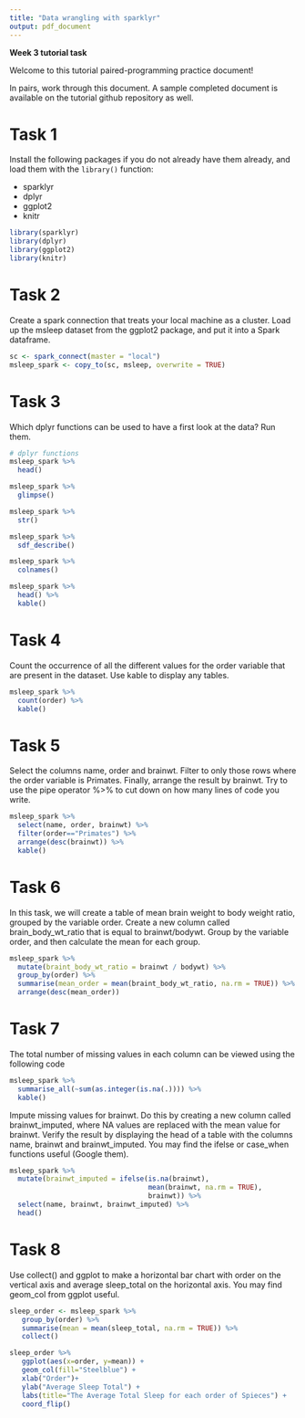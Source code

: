 ```yaml
---
title: "Data wrangling with sparklyr"
output: pdf_document
---
```


**Week 3 tutorial task**

Welcome to this tutorial paired-programming practice document! 

In pairs, work through this document. A sample completed document is available on the tutorial github repository as well.


# Task 1 

Install the following packages if you do not already have them already, and load them with the `library()` function: 

* sparklyr 
* dplyr 
* ggplot2
* knitr 

```r
library(sparklyr)
library(dplyr)
library(ggplot2)
library(knitr)
```


# Task 2

Create a spark connection that treats your local machine as a cluster. Load up the msleep dataset from the ggplot2 package, and put it into a Spark dataframe.

```r
sc <- spark_connect(master = "local")
msleep_spark <- copy_to(sc, msleep, overwrite = TRUE)
```


# Task 3

Which dplyr functions can be used to have a first look at the data? Run them.

```r
# dplyr functions
msleep_spark %>%
  head()

msleep_spark %>%
  glimpse()

msleep_spark %>%
  str()

msleep_spark %>%
  sdf_describe()

msleep_spark %>%
  colnames()

msleep_spark %>%
  head() %>%
  kable()
```


# Task 4

Count the occurrence of all the different values for the order variable that are
present in the dataset. Use kable to display any tables.

```r
msleep_spark %>%
  count(order) %>%
  kable()

```

# Task 5

Select the columns name, order and brainwt. Filter to only those rows where
the order variable is Primates. Finally, arrange the result by brainwt. 
Try to use the pipe operator %>% to cut down on how many lines of code you write.

```r
msleep_spark %>%
  select(name, order, brainwt) %>%
  filter(order=="Primates") %>%
  arrange(desc(brainwt)) %>%
  kable()
```

# Task 6

In this task, we will create a table of mean brain weight to body weight ratio,
grouped by the variable order.
Create a new column called brain_body_wt_ratio that is equal to brainwt/bodywt.
Group by the variable order, and then calculate the mean for each group.

```r
msleep_spark %>%
  mutate(braint_body_wt_ratio = brainwt / bodywt) %>%
  group_by(order) %>%
  summarise(mean_order = mean(braint_body_wt_ratio, na.rm = TRUE)) %>%
  arrange(desc(mean_order))
```

# Task 7

The total number of missing values in each column can be viewed using the following code

```r
msleep_spark %>%
  summarise_all(~sum(as.integer(is.na(.)))) %>%
  kable()
```

Impute missing values for brainwt. Do this by creating a new column called
brainwt_imputed, where NA values are replaced with the mean value for brainwt.
Verify the result by displaying the head of a table with the columns name, 
brainwt and brainwt_imputed. You may find the ifelse or case_when functions
useful (Google them).

```r
msleep_spark %>%
  mutate(brainwt_imputed = ifelse(is.na(brainwt),
                                  mean(brainwt, na.rm = TRUE),
                                  brainwt)) %>%
  select(name, brainwt, brainwt_imputed) %>%
  head()
```


# Task 8

Use collect() and ggplot to make a horizontal bar chart with order on the vertical axis and average sleep_total on the horizontal axis.
You may find geom_col from ggplot useful.

```r
sleep_order <- msleep_spark %>% 
   group_by(order) %>% 
   summarise(mean = mean(sleep_total, na.rm = TRUE)) %>% 
   collect()

sleep_order %>% 
   ggplot(aes(x=order, y=mean)) +
   geom_col(fill="Steelblue") +
   xlab("Order")+
   ylab("Average Sleep Total") +
   labs(title="The Average Total Sleep for each order of Spieces") +
   coord_flip()
```
